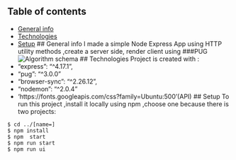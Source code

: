 ## Table of contents
* [General info](#general-info)
* [Technologies](#technologies)
* [Setup](#setup)
## General info
I made a simple Node Express App  using HTTP utility methods ,create a server side, render client using ###PUG 
![Algorithm schema](./image/schema.jpg)
## Technologies
Project is created with :
* "express": "^4.17.1",
* "pug": "^3.0.0"
* "browser-sync": "^2.26.12",
* "nodemon": "^2.0.4"
* 'https://fonts.googleapis.com/css?family=Ubuntu:500'(API)
## Setup
To run this project ,install it locally using npm ,choose one because there is two projects:
```
$ cd ../[name=]
$ npm install
$ npm  start
$ npm run start
$ npm run ui
```

